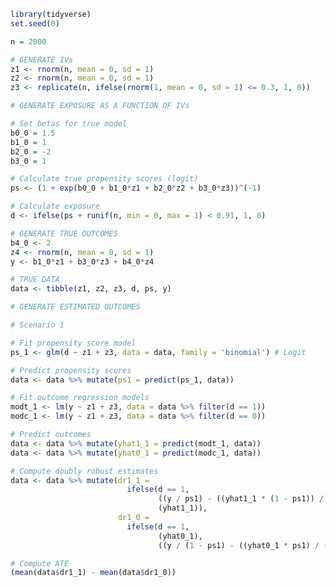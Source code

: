 
```r
library(tidyverse)
set.seed(0)
```

```r
n = 2000

# GENERATE IVs
z1 <- rnorm(n, mean = 0, sd = 1)
z2 <- rnorm(n, mean = 0, sd = 1)
z3 <- replicate(n, ifelse(rnorm(1, mean = 0, sd = 1) <= 0.3, 1, 0))

# GENERATE EXPOSURE AS A FUNCTION OF IVs

# Set betas for true model
b0_0 = 1.5
b1_0 = 1
b2_0 = -2
b3_0 = 1

# Calculate true propensity scores (logit)
ps <- (1 + exp(b0_0 + b1_0*z1 + b2_0*z2 + b3_0*z3))^(-1)

# Calculate exposure
d <- ifelse(ps + runif(n, min = 0, max = 1) < 0.91, 1, 0)

# GENERATE TRUE OUTCOMES
b4_0 <- 2
z4 <- rnorm(n, mean = 0, sd = 1)
y <- b1_0*z1 + b3_0*z3 + b4_0*z4

# TRUE DATA
data <- tibble(z1, z2, z3, d, ps, y)
```


```r
# GENERATE ESTIMATED OUTCOMES

# Scenario 1

# Fit propensity score model
ps_1 <- glm(d ~ z1 + z3, data = data, family = 'binomial') # Logit

# Predict propensity scores
data <- data %>% mutate(ps1 = predict(ps_1, data))

# Fit outcome regression models
modt_1 <- lm(y ~ z1 + z3, data = data %>% filter(d == 1))
modc_1 <- lm(y ~ z1 + z3, data = data %>% filter(d == 0))

# Predict outcomes
data <- data %>% mutate(yhat1_1 = predict(modt_1, data))
data <- data %>% mutate(yhat0_1 = predict(modc_1, data))

# Compute doubly robust estimates
data <- data %>% mutate(dr1_1 = 
                          ifelse(d == 1, 
                                 ((y / ps1) - ((yhat1_1 * (1 - ps1)) / (ps1))),
                                 (yhat1_1)),
                        dr1_0 =
                          ifelse(d == 1,
                                 (yhat0_1),
                                 ((y / (1 - ps1) - ((yhat0_1 * ps1) / (1 - ps1))))))

# Compute ATE
(mean(data$dr1_1) - mean(data$dr1_0))
```

